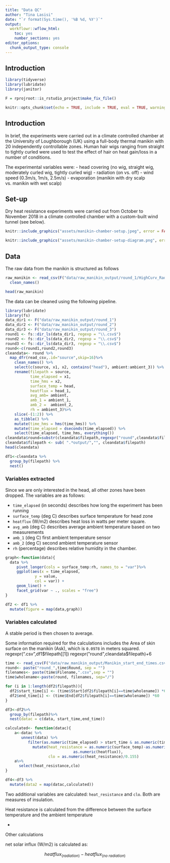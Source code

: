 ```yaml
---
title: "Data QC"
author: "Tina Lasisi"
date: "`r format(Sys.time(), '%B %d, %Y')`"
output:
  workflowr::wflow_html:
    toc: yes
    number_sections: yes
editor_options:
  chunk_output_type: console
---
```


## Introduction

```r
library(tidyverse)
library(lubridate)
library(janitor)

F = rprojroot::is_rstudio_project$make_fix_file()

knitr::opts_chunk$set(echo = TRUE, include = TRUE, eval = TRUE, warning = FALSE, message = FALSE, fig.retina = 2, fig.width = 8, fig.height = 6, out.width = "100%")
```
## Introduction

In brief, the experiments were carried out in a climate controlled chamber at the University of Loughborough (UK) using a full-body thermal manikin with 20 independently controllable zones. Human hair wigs ranging from straight to tightly curled were used to test the effect of hair on heat gain/loss in a number of conditions.

The experimental variables were:
- head covering (no wig, straight wig, moderately curled wig, tightly curled wig)
- radiation (on vs. off)
- wind speed (0.3m/s, 1m/s, 2.5m/s)
- evaporation (manikin with dry scalp vs. manikin with wet scalp)

## Set-up
Dry heat resistance experiments were carried out from October to November 2018 in a climate controlled chamber with a custom-built wind tunnel (see below).


```r
knitr::include_graphics("assets/manikin-chamber-setup.jpeg", error = FALSE)

```

```r
knitr::include_graphics("assets/manikin-chamber-setup-diagram.png", error = FALSE)

```


## Data

The raw data from the manikin is structured as follows

```r

raw_manikin <- read_csv(F("data/raw_manikin_output/round_1/HighCurv_RadOff_wind0_3 (run with new conditions).csv"), skip = 16) %>% 
  clean_names()

head(raw_manikin)

```
The data can be cleaned using the following pipeline.

```r
library(lubridate)
library(fs)
data_dir1 <- F("data/raw_manikin_output/round_1")
data_dir2 <- F("data/raw_manikin_output/round_2")
data_dir3 <- F("data/raw_manikin_output/round_3")
round1 <- fs::dir_ls(data_dir1, regexp = "\\.csv$")
round2 <- fs::dir_ls(data_dir2, regexp = "\\.csv$")
round3 <- fs::dir_ls(data_dir3, regexp = "\\.csv$")
round<-c(round1,round2,round3)
cleandata<- round %>%   
  map_dfr(read_csv,.id="source",skip=16)%>%
    clean_names() %>%
    select(c(source, x1, x2, contains("head"), ambient:ambient_3)) %>% 
    rename(filepath = source,
           time_elapsed = x1,
           time_hms = x2,
           surface_temp = head,
           heatflux = head_1,
           avg_amb= ambient,
           amb_1 = ambient_1,
           amb_2 =  ambient_2,
           rh = ambient_3)%>%
    slice(-(1:2)) %>% 
    as_tibble() %>% 
    mutate(time_hms = hms(time_hms)) %>% 
    mutate(time_elapsed = dseconds(time_elapsed)) %>% 
    select(time_elapsed, time_hms, everything())
cleandata$round=substr(cleandata$filepath,regexpr("round",cleandata$filepath),regexpr("round",cleandata$filepath)+6) 
cleandata$filepath <- sub( ".*output/","", cleandata$filepath)
head(cleandata)

df1<-cleandata %>%
  group_by(filepath) %>%
  nest()

```
### Variables extracted
Since we are only interested in the head, all other zones have been dropped. The variables are as follows:

- `time_elapsed` (in seconds) describes how long the experiment has been running
- `surface_temp` (deg C) describes surface temperature for head zone
- `heatflux` (W/m2) describes heat loss in watts per meter square.
- `avg_amb` (deg C) describes average ambient temperature based on two measurements
- `amb_1` (deg C) first ambient temperature sensor
- `amb_2` (deg C) second ambient temperature sensor
- `rh` (percentage) describes relative humidity in the chamber.


```r
graph<-function(data){
  data %>%
     pivot_longer(cols = surface_temp:rh, names_to = "var")%>% 
     ggplot(aes(x = time_elapsed, 
             y = value,
             col = var)) +
     geom_line() +
     facet_grid(var ~ ., scales = "free")
}

df2 <- df1 %>% 
  mutate(figure = map(data,graph))

```

### Variables calculated
A stable period is then chosen to average.

Some information required for the calculations includes the Area of skin surface on the manikin (Ask), which is `0.0978` in meters squared.
regexpr(".csv",df1$filepath[[1])
regexpr("round",cleandata$filepath)+6

```r
time <- read_csv(F("data/raw_manikin_output/Manikin_start_end_times.csv"))
round<- paste("round_",time$Round, sep = "")
filenames<- paste(time$Filename,".csv",sep = "")
time$wholename<-paste(round, filenames, sep="/")

for (i in 1:length(df2$filepath)){
  df2$start_time[i] <- (time$Start[df2$filepath[i]==time$wholename]) *60
  df2$end_time[i] <- (time$End[df2$filepath[i]==time$wholename]) *60
}

df3<-df2%>%
  group_by(filepath)%>%
  nest(datac = c(data, start_time,end_time))

calculated<- function(datac){
    a<-datac %>%
       unnest(data) %>%
          filter(as.numeric(time_elapsed) > start_time & as.numeric(time_elapsed) < end_time) %>% 
            mutate(heat_resistance = as.numeric(surface_temp)-as.numeric(avg_amb)/max(0.01,
                              as.numeric(heatflux)),
                   clo = as.numeric(heat_resistance)/0.155)
    a%>% 
      select(heat_resistance,clo)
}

df4<-df3 %>%
  mutate(data2 = map(datac,calculated))

```

Two additional variables are calculated: `heat_resistance` and `clo`. Both are measures of insulation. 

Heat resistance is calculated from the difference between the surface temperature and the ambient temperature

- 

Other calculations

net solar influx (W/m2) is calculated as: 

$$heatflux_{(radiation)}- heatflux_{(no \ radiation)}$$

